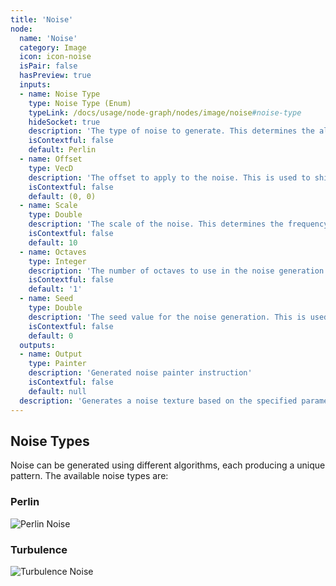 ```yaml
---
title: 'Noise'
node:
  name: 'Noise'
  category: Image
  icon: icon-noise
  isPair: false
  hasPreview: true
  inputs:
  - name: Noise Type
    type: Noise Type (Enum)
    typeLink: /docs/usage/node-graph/nodes/image/noise#noise-type
    hideSocket: true
    description: 'The type of noise to generate. This determines the algorithm used to create the noise pattern.'
    isContextful: false
    default: Perlin
  - name: Offset
    type: VecD
    description: 'The offset to apply to the noise. This is used to shift the noise pattern in space, allowing for variations in the generated noise.'
    isContextful: false
    default: (0, 0)
  - name: Scale
    type: Double
    description: 'The scale of the noise. This determines the frequency of the noise pattern, affecting how tightly packed the noise features are.'
    isContextful: false
    default: 10
  - name: Octaves
    type: Integer
    description: 'The number of octaves to use in the noise generation. This controls the complexity of the noise pattern, with more octaves resulting in a more detailed and varied noise texture. Using more octaves can create a richer noise texture, but may also increase computational cost.'
    isContextful: false
    default: '1'
  - name: Seed
    type: Double
    description: 'The seed value for the noise generation. This is used to initialize the random number generator, allowing for reproducible noise patterns. Changing the seed will produce a different noise pattern, while keeping other parameters constant.'
    isContextful: false
    default: 0
  outputs:
  - name: Output
    type: Painter
    description: 'Generated noise painter instruction'
    isContextful: false
    default: null
  description: 'Generates a noise texture based on the specified parameters.'
---
```



## Noise Types
Noise can be generated using different algorithms, each producing a unique pattern. The available noise types are:

### Perlin

<Image src={perlinImage} alt="Perlin Noise" width={256} />

### Turbulence

<Image src={turbulenceImage} alt="Turbulence Noise" width={256} />
